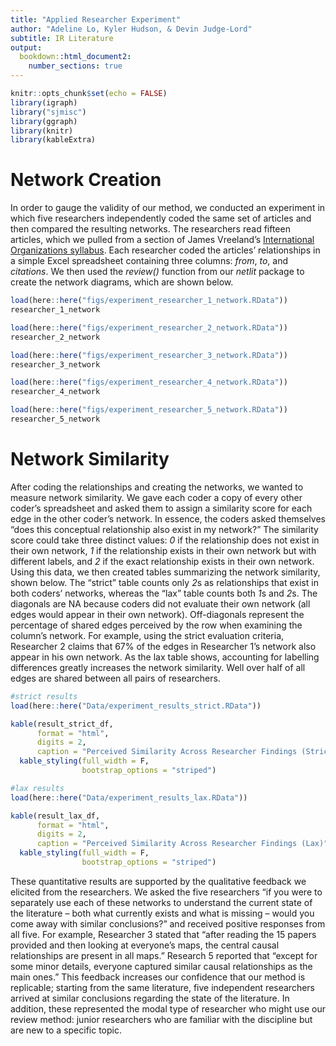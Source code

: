 ```yaml
---
title: "Applied Researcher Experiment"
author: "Adeline Lo, Kyler Hudson, & Devin Judge-Lord"
subtitle: IR Literature
output:
  bookdown::html_document2:
    number_sections: true
---
```


```r
knitr::opts_chunk$set(echo = FALSE)
library(igraph)
library("sjmisc")
library(ggraph)
library(knitr)
library(kableExtra)
```

# Network Creation
In order to gauge the validity of our method, we conducted an experiment in which five researchers independently coded the same set of articles and then compared the resulting networks. The researchers read fifteen articles, which we pulled from a section of James Vreeland's [International Organizations syllabus](http://jrv.mycpanel.princeton.edu/POL550.html#week12). Each researcher coded the articles' relationships in a simple Excel spreadsheet containing three columns: *from*, *to*, and *citations*. We then used the *review()* function from our *netlit* package to create the network diagrams, which are shown below.

```r
load(here::here("figs/experiment_researcher_1_network.RData"))
researcher_1_network

load(here::here("figs/experiment_researcher_2_network.RData"))
researcher_2_network

load(here::here("figs/experiment_researcher_3_network.RData"))
researcher_3_network

load(here::here("figs/experiment_researcher_4_network.RData"))
researcher_4_network

load(here::here("figs/experiment_researcher_5_network.RData"))
researcher_5_network
```

# Network Similarity
After coding the relationships and creating the networks, we wanted to measure network similarity. We gave each coder a copy of every other coder's spreadsheet and asked them to assign a similarity score for each edge in the other coder's network. In essence, the coders asked themselves "does this conceptual relationship also exist in my network?" The similarity score could take three distinct values: *0* if the relationship does not exist in their own network, *1* if the relationship exists in their own network but with different labels, and *2* if the exact relationship exists in their own network. Using this data, we then created tables summarizing the network similarity, shown below. The "strict" table counts only *2*s as relationships that exist in both coders' networks, whereas the "lax" table counts both *1*s and *2*s. The diagonals are NA because coders did not evaluate their own network (all edges would appear in their own network). Off-diagonals represent the percentage of shared edges perceived by the row when examining the column's network. For example, using the strict evaluation criteria, Researcher 2 claims that 67% of the edges in Researcher 1's network also appear in his own network. As the lax table shows, accounting for labelling differences greatly increases the network similarity. Well over half of all edges are shared between all pairs of researchers. 

```r
#strict results
load(here::here("Data/experiment_results_strict.RData"))

kable(result_strict_df, 
      format = "html", 
      digits = 2,
      caption = "Perceived Similarity Across Researcher Findings (Strict)") %>% 
  kable_styling(full_width = F,
                bootstrap_options = "striped")

#lax results
load(here::here("Data/experiment_results_lax.RData"))

kable(result_lax_df, 
      format = "html", 
      digits = 2,
      caption = "Perceived Similarity Across Researcher Findings (Lax)") %>% 
  kable_styling(full_width = F,
                bootstrap_options = "striped")

```

These quantitative results are supported by the qualitative feedback we elicited from the researchers. We asked the five researchers "if you were to separately use each of these networks to understand the current state of the literature – both what currently exists and what is missing – would you come away with similar conclusions?" and received positive responses from all five. For example, Researcher 3 stated that "after reading the 15 papers provided and then looking at everyone’s maps, the central causal relationships are present in all maps." Research 5 reported that "except for some minor details, everyone captured similar causal relationships as the main ones." This feedback increases our confidence that our method is replicable; starting from the same literature, five independent researchers arrived at similar conclusions regarding the state of the literature. In addition, these represented the modal type of researcher who might use our review method: junior researchers who are familiar with the discipline but are new to a specific topic.



